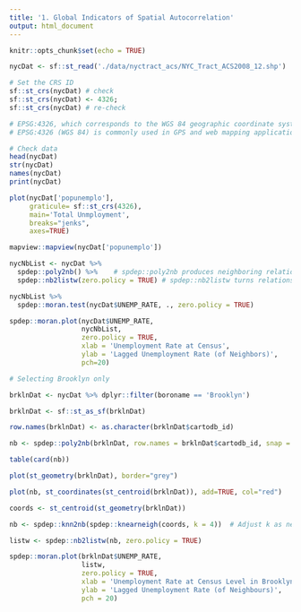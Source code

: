 ```yaml
---
title: '1. Global Indicators of Spatial Autocorrelation'
output: html_document
---
```


```r
knitr::opts_chunk$set(echo = TRUE)
```

```r
nycDat <- sf::st_read('./data/nyctract_acs/NYC_Tract_ACS2008_12.shp')

# Set the CRS ID
sf::st_crs(nycDat) # check 
sf::st_crs(nycDat) <- 4326;
sf::st_crs(nycDat) # re-check  

# EPSG:4326, which corresponds to the WGS 84 geographic coordinate system (longitude-latitude).
# EPSG:4326 (WGS 84) is commonly used in GPS and web mapping applications.
```

```r
# Check data
head(nycDat)
str(nycDat)
names(nycDat)
print(nycDat)
```

```r
plot(nycDat['popunemplo'], 
     graticule= sf::st_crs(4326), 
     main='Total Unmployment', 
     breaks="jenks", 
     axes=TRUE)
```

```r
mapview::mapview(nycDat['popunemplo'])
```

```r
nycNbList <- nycDat %>% 
  spdep::poly2nb() %>%    # spdep::poly2nb produces neighboring relationships
  spdep::nb2listw(zero.policy = TRUE) # spdep::nb2listw turns relationships into weights
```

```r
nycNbList %>%
  spdep::moran.test(nycDat$UNEMP_RATE, ., zero.policy = TRUE)
```

```r
spdep::moran.plot(nycDat$UNEMP_RATE, 
                  nycNbList, 
                  zero.policy = TRUE, 
                  xlab = 'Unemployment Rate at Census',
                  ylab = 'Lagged Unemployment Rate (of Neighbors)',
                  pch=20)
```

```r
# Selecting Brooklyn only 

brklnDat <- nycDat %>% dplyr::filter(boroname == 'Brooklyn') 

brklnDat <- sf::st_as_sf(brklnDat)

row.names(brklnDat) <- as.character(brklnDat$cartodb_id)

nb <- spdep::poly2nb(brklnDat, row.names = brklnDat$cartodb_id, snap = 1e-5) 

table(card(nb))

plot(st_geometry(brklnDat), border="grey")

plot(nb, st_coordinates(st_centroid(brklnDat)), add=TRUE, col="red")

coords <- st_centroid(st_geometry(brklnDat))

nb <- spdep::knn2nb(spdep::knearneigh(coords, k = 4))  # Adjust k as needed

listw <- spdep::nb2listw(nb, zero.policy = TRUE)

spdep::moran.plot(brklnDat$UNEMP_RATE, 
                  listw, 
                  zero.policy = TRUE, 
                  xlab = 'Unemployment Rate at Census Level in Brooklyn',
                  ylab = 'Lagged Unemployment Rate (of Neighbours)',
                  pch = 20)
```
